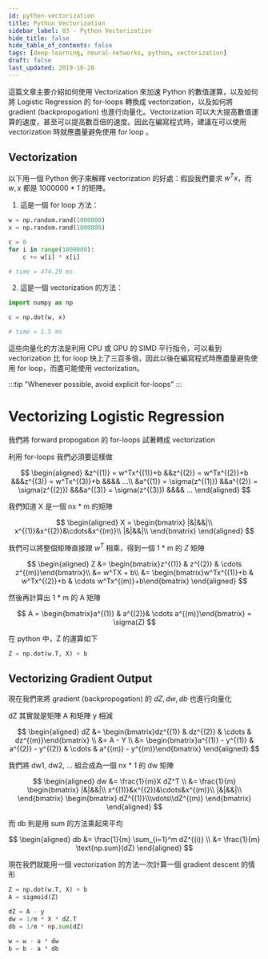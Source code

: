 ```yaml
---
id: python-vectorization
title: Python Vectorization
sidebar_label: 03 - Python Vectorization
hide_title: false
hide_table_of_contents: false
tags: [deep-learning, neural-networks, python, vectorization]
draft: false
last_updated: 2019-10-28
---
```


這篇文章主要介紹如何使用 Vectorization 來加速 Python 的數值運算，以及如何將 Logistic Regression 的 for-loops 轉換成 vectorization，以及如何將 gradient (backpropogation) 也進行向量化。Vectorization 可以大大提高數值運算的速度，甚至可以提高數百倍的速度。因此在編寫程式時，建議在可以使用 vectorization 時就應盡量避免使用 for loop 。

## Vectorization

以下用一個 Python 例子來解釋 vectorization 的好處：假設我們要求 $w^Tx$，而 $w, x$ 都是 1000000 \* 1 的矩陣。

1. 這是一個 for loop 方法：

```python
w = np.random.rand(1000000)
x = np.random.rand(1000000)

c = 0
for i in range(1000000):
    c += w[i] * x[i]

# time = 474.29 ms
```

2. 這是一個 vectorization 的方法：

```python
import numpy as np

c = np.dot(w, x)

# time = 1.5 ms
```

這些向量化的方法是利用 CPU 或 GPU 的 SIMD 平行指令，可以看到 vectorization 比 for loop 快上了三百多倍，因此以後在編寫程式時應盡量避免使用 for loop，而盡可能使用 vectorization。

:::tip
"Whenever possible, avoid explicit for-loops"
:::

# Vectorizing Logistic Regression

我們將 forward propogation 的 for-loops 試著轉成 vectorization

利用 for-loops 我們必須要這樣做

$$
\begin{aligned}
&z^{(1)} = w^Tx^{(1)}+b
&&z^{(2)} = w^Tx^{(2)}+b
&&&z^{(3)} = w^Tx^{(3)}+b
&&&& ...\\
&a^{(1)} = \sigma(z^{(1)})
&&a^{(2)} = \sigma(z^{(2)})
&&&a^{(3)} = \sigma(z^{(3)})
&&&& ...
\end{aligned}
$$

我們知道 X 是一個 nx \* m 的矩陣

$$
\begin{aligned}
X = \begin{bmatrix}
|&|&&|\\
x^{(1)}&x^{(2)}&\cdots&x^{(m)}\\
|&|&&|\\
\end{bmatrix}
\end{aligned}
$$

我們可以將整個矩陣直接跟 $w^T$ 相乘，得到一個 1 \* m 的 $Z$ 矩陣

$$
\begin{aligned}
Z &= \begin{bmatrix}z^{(1)} & z^{(2)} & \cdots z^{(m)}\end{bmatrix}\\
&= w^TX + b\\
&= \begin{bmatrix}w^Tx^{(1)}+b & w^Tx^{(2)}+b & \cdots w^Tx^{(m)}+b\end{bmatrix}
\end{aligned}
$$

然後再計算出 1 \* m 的 A 矩陣

$$
A = \begin{bmatrix}a^{(1)} & a^{(2)}& \cdots a^{(m)}\end{bmatrix} = \sigma(Z)
$$

在 python 中，Z 的運算如下

```python
Z = np.dot(w.T, X) + b
```

## Vectorizing Gradient Output

現在我們來將 gradient (backpropogation) 的 $dZ, dw, db$ 也進行向量化

dZ 其實就是矩陣 A 和矩陣 y 相減

$$
\begin{aligned}
dZ &= \begin{bmatrix}dz^{(1)} & dz^{(2)} & \cdots & dz^{(m)}\end{bmatrix}
\\ &= A - Y
\\ &= \begin{bmatrix}a^{(1)} - y^{(1)} & a^{(2)} - y^{(2)} & \cdots & a^{(m)} - y^{(m)}\end{bmatrix}
\end{aligned}
$$

我們將 dw1, dw2, ... 組合成為一個 nx \* 1 的 dw 矩陣

$$
\begin{aligned}
dw &= \frac{1}{m}X dZ^T
\\ &= \frac{1}{m}
\begin{bmatrix}
|&|&&|\\
x^{(1)}&x^{(2)}&\cdots&x^{(m)}\\
|&|&&|\\
\end{bmatrix}
\begin{bmatrix}
dZ^{(1)}\\\vdots\\dZ^{(m)}
\end{bmatrix}
\end{aligned}
$$

而 db 則是用 sum 的方法乘起來平均

$$
\begin{aligned}
db &= \frac{1}{m} \sum_{i=1}^m dZ^{(i)}
\\ &= \frac{1}{m} \text{np.sum}(dZ)
\end{aligned}
$$

現在我們就能用一個 vectorization 的方法一次計算一個 gradient descent 的情形

```python
Z = np.dot(w.T, X) + b
A = sigmoid(Z)

dZ = A - y
dw = 1/m * X * dZ.T
db = 1/m * np.sum(dZ)

w = w - a * dw
b = b - a * db
```
